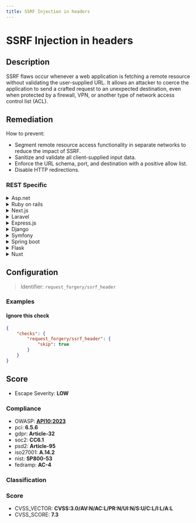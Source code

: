 ```yaml
---
title: SSRF Injection in headers
---
```


# SSRF Injection in headers

## Description

SSRF flaws occur whenever a web application is fetching a remote resource without validating the user-supplied URL.
It allows an attacker to coerce the application to send a crafted request to an unexpected destination, even when protected by a firewall, VPN, or another type of network access control list (ACL).


## Remediation

How to prevent:
- Segment remote resource access functionality in separate networks to reduce the impact of SSRF.
- Sanitize and validate all client-supplied input data.
- Enforce the URL schema, port, and destination with a positive allow list.
- Disable HTTP redirections.



### REST Specific

<details>
    <summary>Asp.net</summary>

In ASP.NET, validate and sanitize all URLs received from user input before using them to make requests. Use a whitelist of allowed domains to ensure only expected hosts are contacted.

</details>

<details>
    <summary>Ruby on rails</summary>

In Ruby on Rails, always validate the URL against a set of known good patterns or domains before making HTTP calls.

</details>

<details>
    <summary>Next.js</summary>

In Next.js, ensure that any user-provided URLs are validated against a list of allowed domains before being used in server-side requests.

</details>

<details>
    <summary>Laravel</summary>

In Laravel, use the built-in validation rules to ensure the URL is well-formed and belongs to a list of allowed hosts before making outgoing requests.

</details>

<details>
    <summary>Express.js</summary>

In Express.js, validate the URL with a custom middleware that checks the hostname against a list of allowed domains before proceeding with the request.

</details>

<details>
    <summary>Django</summary>

In Django, use the URLValidator to ensure the URL is valid and then check the domain against a whitelist before making the request.

</details>

<details>
    <summary>Symfony</summary>

In Symfony, use the Validator component to validate the URL and check if the domain is in the list of allowed domains before making the request.

</details>

<details>
    <summary>Spring boot</summary>

In Spring Boot, use a custom validator to ensure the URL's domain is allowed before making any outgoing requests.

</details>

<details>
    <summary>Flask</summary>

In Flask, validate the URL using Werkzeug's URL parsing utilities and check the domain against a whitelist before making the request.

</details>

<details>
    <summary>Nuxt</summary>

In Nuxt.js, validate the URL on the server-side before making any API calls, ensuring the domain is within a set of allowed domains.

</details>

## Configuration

> Identifier: `request_forgery/ssrf_header`



### Examples



#### Ignore this check

```json
{
    "checks": {
        "request_forgery/ssrf_header": {
            "skip": true
        }
    }
}
```




## Score

- Escape Severity: **<span className="low-severity">LOW</span>**

### Compliance

- OWASP: **[API10:2023](https://github.com/OWASP/API-Security/blob/master/editions/2023/en/0xaa-unsafe-consumption-of-apis.md)**
- pci: **6.5.6**
- gdpr: **Article-32**
- soc2: **CC6.1**
- psd2: **Article-95**
- iso27001: **A.14.2**
- nist: **SP800-53**
- fedramp: **AC-4**

### Classification






### Score

- CVSS_VECTOR: **CVSS:3.0/AV:N/AC:L/PR:N/UI:N/S:U/C:L/I:L/A:L**
- CVSS_SCORE: **7.3**

